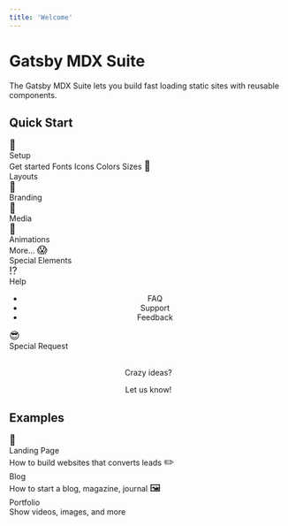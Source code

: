 ```yaml
---
title: 'Welcome'
---
```


# Gatsby MDX Suite

The Gatsby MDX Suite lets you build fast loading static sites with reusable components.

## Quick Start

<Boxes>
<Box width={12}>

<TextBlock align="center">
<Font size="4xl">🐣</Font><br/>
<Font weight="700">Setup</Font><br/>
<List defaultIcon="star">
<ListItem><Link to="/docs/get-started">Get started</Link></ListItem>
<ListItem><Link to="/docs/theme#fonts">Fonts</Link></ListItem>
<ListItem><Link to="/docs/theme#icons">Icons</Link></ListItem>
<ListItem><Link to="/docs/theme#colors">Colors</Link></ListItem>
<ListItem><Link to="/docs/theme#sizes">Sizes</Link></ListItem>
</List>
</TextBlock>
</Box>
<Box width={12}>
<TextBlock align="center">
<Font size="4xl">📐</Font><br/>
<Font weight="700">Layouts</Font><br/>
<List defaultIcon="star">
<ListItem><Link id="@gatsby-mdx-suite/mdx-layout/section"/></ListItem>
<ListItem><Link id="@gatsby-mdx-suite/mdx-layout/columns"/></ListItem>
<ListItem><Link id="@gatsby-mdx-suite/mdx-layout/column"/></ListItem>
<ListItem><Link id="@gatsby-mdx-suite/mdx-boxes/boxes"/></ListItem>
</List>
</TextBlock>
</Box>
<Box width={12}>
<TextBlock align="center">
<Font size="4xl">🎨</Font><br/>
<Font weight="700">Branding</Font><br/>
<List defaultIcon="star">
<ListItem><Link id="@gatsby-mdx-suite/mdx-copy/font"/></ListItem>
<ListItem><Link id="@gatsby-mdx-suite/mdx-copy/text-block"/></ListItem>
<ListItem><Link id="@gatsby-mdx-suite/mdx-copy/claim"/></ListItem>
<ListItem><Link id="@gatsby-mdx-suite/mdx-copy/list"/></ListItem>
</List>
</TextBlock>
</Box>
<Box width={12}>
<TextBlock align="center">
<Font size="4xl">📸</Font><br/>
<Font weight="700">Media</Font><br/>
<List defaultIcon="star">
<ListItem><Link id="@gatsby-mdx-suite/mdx-image/image"/></ListItem>
<ListItem><Link id="@gatsby-mdx-suite/mdx-copy/icon"/></ListItem>
<ListItem><Link id="@gatsby-mdx-suite/mdx-video/video"/></ListItem>
<ListItem><Link id="@gatsby-mdx-suite/mdx-youtube/youtube-video"/></ListItem>
<ListItem><Link id="@gatsby-mdx-suite/mdx-layout/floating-image"/></ListItem>
</List>
</TextBlock>
</Box>
<Box width={12}>
<TextBlock align="center">
<Font size="4xl">🌟</Font><br/>
<Font weight="700">
  Animations
</Font><br/>
<List defaultIcon="star">
<ListItem><Link id="@gatsby-mdx-suite/mdx-animation/animate"/></ListItem>
<ListItem>More...</ListItem>
</List>
</TextBlock>
</Box>
<Box width={12}>
<Link to="/docs/special-elements">
<TextBlock align="center">
<Font size="4xl">😱</Font><br/>
<Font weight="700">
  Special Elements
</Font><br/>
<List defaultIcon="star">
<ListItem><Link id="@gatsby-mdx-suite/mdx-timeline/timeline"/></ListItem>
<ListItem><Link id="@gatsby-mdx-suite/mdx-instagram/instagram-post"/></ListItem>
</List>
</TextBlock>
</Link>
</Box>
<Box width={12}>
<Link href="https://github.com/axe312ger/gatsby-mdx-suite/issues">
<TextBlock align="center">
<Font size="4xl">⁉️</Font><br/>
<Font weight="700">Help</Font><br/>

* FAQ
* Support
* Feedback

</TextBlock>
</Link>
</Box>
<Box width={12}>
<Link href="https://github.com/axe312ger/gatsby-mdx-suite/issues">
<TextBlock align="center">
<Font size="4xl">😎</Font><br/>
<Font weight="700">Special Request</Font><br/><br/>

Crazy ideas?

Let us know!

</TextBlock>
</Link>
</Box>
</Boxes>


## Examples

<Columns>
<Column>
<TextBlock align="center">
<Font size="4xl">💸</Font><br/>
<Font weight="700">Landing Page</Font><br/>
How to build websites that converts leads
</TextBlock>
</Column>
<Column>
<TextBlock align="center">
<Font size="4xl">✏️</Font><br/>
<Font weight="700">Blog</Font><br/>
How to start a blog, magazine, journal
</TextBlock>
</Column>
<Column>
<TextBlock align="center">
<Font size="4xl">🖼</Font><br/>
<Font weight="700">Portfolio</Font><br/>
Show videos, images, and more
</TextBlock>
</Column>
</Columns>
